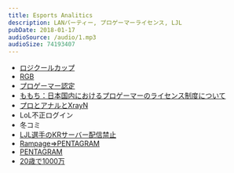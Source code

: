 ```yaml
---
title: Esports Analitics
description: LANパーティー, プロゲーマーライセンス, LJL
pubDate: 2018-01-17
audioSource: /audio/1.mp3
audioSize: 74193407
---
```


- [ロジクールカップ](https://www.logicoolgcup.jp/)
- [RGB](https://rizest-gamers-base.com/)
- [プロゲーマー認定](http://jp.ign.com/tokaigi2018/20347/news/2018)
- [ももち：日本国内におけるプロゲーマーのライセンス制度について](http://shinobism.com/statement)
- [プロとアナルとXrayN](https://twitter.com/XrayN_JP/status/943081645631926272)
- LoL不正ログイン
- 冬コミ
- [LJL選手のKRサーバー配信禁止](https://twitter.com/ebihuryahurya/status/951352531715637248)
- [Rampage⇒PENTAGRAM](http://www.4gamer.net/games/073/G007372/20180112036/)
- [PENTAGRAM](http://pentagram.tokyo/)
- [20歳で1000万](http://news4vip.livedoor.biz/archives/52261091.html)